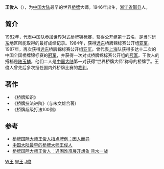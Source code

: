 '''王俊人'''（{{bd|1946年|catIdx=W王}}），为[[中国|中国]][[大陆|大陆]]最早的世界[[桥牌|桥牌]]大师。1946年出生，[[浙江省|浙江省]][[鄞县|鄞县]]人。

==简介==
1982年，代表[[中国|中国]]队参加世界对式桥牌锦标赛，获得公开组第十五名，是当时[[远东|远东]]地区所能取得的最好成绩记录。1984年，获得[[远东|远东]]桥牌锦标赛公开组[[亚军|亚军]]。1987年，再次获得[[远东|远东]]桥牌锦标赛公开组[[亚军|亚军]]。曾代表[[上海|上海]]队获得多达十二次的中国全国桥牌锦标赛的[[冠军|冠军]]，并获得一次对式桥牌锦标赛公开组的[[冠军|冠军]]。王俊人的搭档是[[陆玉麟|陆玉麟]]，他们二人是[[中国大陆|中国大陆]]第一对获得“世界桥牌大师”称号的桥牌手。王俊人曾先后多次担任国内外桥牌比赛的[[裁判|裁判]]。

==著作==
*《桥牌知识》
*《桥牌技法进阶》（与朱文雄合著）
*《桥牌超级打法100例》

==参考==
* [http://sports.qq.com/a/20070731/000333.htm 桥牌国际大师王俊人指点牌例：因人而异] {{Wayback|url=http://sports.qq.com/a/20070731/000333.htm |date=20160310064437 }}
* [http://www.library.sh.cn/tsgc/tsfw/qp/qpsy/ming%20ju%20xin%20shang-wang%20jun%20ren.htm 中国大陆最早的桥牌大师王俊人] {{Wayback|url=http://www.library.sh.cn/tsgc/tsfw/qp/qpsy/ming%20ju%20xin%20shang-wang%20jun%20ren.htm |date=20070928113534 }}
* [http://sports.sina.com.cn/go/2006-05-24/15262231480.shtml 桥牌国际大师王俊人：遇困难须展开想象 背水一战]

[[Category:中国桥牌选手|W王]]
[[Category:鄞县人|W王]]
[[Category:王姓|J俊]]